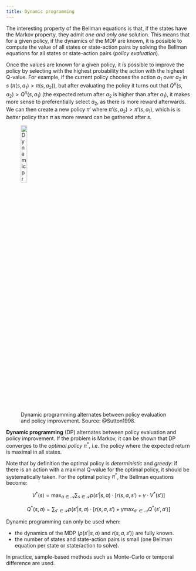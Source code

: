 ```yaml
---
title: Dynamic programming
---
```


The interesting property of the Bellman equations is that, if the states have the Markov property, they admit *one and only one* solution. This means that for a given policy, if the dynamics of the MDP are known, it is possible to compute the value of all states or state-action pairs by solving the Bellman equations for all states or state-action pairs (*policy evaluation*).

Once the values are known for a given policy, it is possible to improve the policy by selecting with the highest probability the action with the highest Q-value. For example, if the current policy chooses the action $a_1$ over $a_2$ in $s$ ($\pi(s, a_1) > \pi(s, a_2)$), but after evaluating the policy it turns out that $Q^\pi(s, a_2) > Q^\pi(s, a_1)$ (the expected return after $a_2$ is higher than after $a_1$), it makes more sense to preferentially select $a_2$, as there is more reward afterwards. We can then create a new policy $\pi'$ where $\pi'(s, a_2) > \pi'(s, a_1)$, which is is *better* policy than $\pi$ as more reward can be gathered after $s$.

![Dynamic programming alternates between policy evaluation and policy improvement. Source: @Sutton1998.](img/dynamicprogramming.png){#fig-dynamicprogramming width=20%}

**Dynamic programming** (DP) alternates between policy evaluation and policy improvement. If the problem is Markov, it can be shown that DP converges to the *optimal policy* $\pi^*$, i.e. the policy where the expected return is maximal in all states.

Note that by definition the optimal policy is *deterministic* and *greedy*: if there is an action with a maximal Q-value for the optimal policy, it should be systematically taken. For the optimal policy $\pi^*$, the Bellman equations become:

$$
    V^{*}(s) = \max_{a \in \mathcal{A}} \sum_{s \in \mathcal{S}} p(s' | s, a) \cdot [ r(s, a, s') + \gamma \cdot V^{*} (s') ]
$$

$$
    Q^{*}(s, a) = \sum_{s' \in \mathcal{S}} p(s' | s, a) \cdot [r(s, a, s') + \gamma \max_{a' \in \mathcal{A}} Q^* (s', a') ]
$$

Dynamic programming can only be used when:

* the dynamics of the MDP ($p(s'|s, a)$ and $r(s, a, s')$) are fully known.
* the number of states and state-action pairs is small (one Bellman equation per state or state/action to solve).

In practice, sample-based methods such as Monte-Carlo or temporal difference are used.